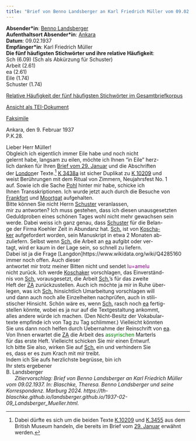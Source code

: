 ```yaml
---
title: "Brief von Benno Landsberger an Karl Friedrich Müller vom 09.02.1937"
---
```


**Absender\*in**: [Benno Landsberger](http://www.wikidata.org/entity/Q67592)   
**Aufenthaltsort Absender\*in**: [Ankara](https://www.geonames.org/323786/ankara.html)  
**Datum**: 09.02.1937   
**Empfänger\*in**: Karl Friedrich Müller  
**Die fünf häufigsten Stichwörter und ihre relative Häufigkeit**:  
Sch (6.09)  (Sch als Abkürzung für Schuster)  
Arbeit (2.61)  
ea (2.61)  
Eile (1.74)  
Schuster (1.74)  

[Relative Häufigkeit der fünf häufigsten Stichwörter im Gesamtbriefkorpus](1937-02-09_Landsberger_Mueller_wordfrequency.qmd){target="_blank"}   
 
[Ansicht als TEI-Dokument](files/letters/tei/1937-02-09_Landsberger_Mueller.xml){target="_blank"}    

[Faksimile](files/letters/pdf/1937-02-09_Landsberger_Mueller.pdf){target="_blank"}  


Ankara, den 9. Februar 1937  
P.K.28.  
  
Lieber Herr Müller! <br/>
Obgleich ich eigentlich immer Eile habe und noch nicht<br/> 
gelernt habe, langsam zu eilen, möchte ich Ihnen "in Eile" herz-<br/>
lich danken für Ihren [Brief vom 29. Januar](1937-01-29_Mueller_Landsberger.qmd) und die Abschriften<br/>
der [London](https://www.geonames.org/2643743/london.html)er Texte.^[Dabei dürfte es sich um die beiden Texte [K.10209](https://cdli.ucla.edu/P398551) und [K.3455](https://cdli.ucla.edu/P395027) aus dem British Museum handeln, die bereits im Brief vom [29. Januar](1937-01-29_Mueller_Landsberger.qmd) erwähnt werden.] [K 3438a](https://cdli.ucla.edu/P395012) ist sicher Duplikat zu [K 10209](https://cdli.ucla.edu/P398551) und<br/> 
weist Berührungen mit dem Ritual von Zimmern, Neujahrsfest No. 1<br/> 
auf. Sowie ich die Sache [Pohl](https://www.wikidata.org/wiki/Q110089412) hinter mir habe, schicke ich<br/> 
Ihnen Transskriptionen. Ich wurde jetzt auch durch die Besuche von<br/> 
[Frankfort](http://www.wikidata.org/entity/Q958310) und [Moortgat](http://www.wikidata.org/entity/Q124897) aufgehalten.<br/>
Bitte können Sie nicht Herrn [Schuster](https://www.wikidata.org/wiki/Q15449583) veranlassen,<br/> 
mir zu antworten? Ich muss gestehen, dass ich diesen unausgesetzten<br/> 
Geduldproben eines schönen Tages wohl nicht mehr gewachsen sein<br/> 
werde. Dabei weiss ich ganz genau, dass [Schuster](https://www.wikidata.org/wiki/Q15449583) für die Belan-<br/>
ge der Firma Koehler Zeit in Abundanz hat. [Sch.](https://www.wikidata.org/wiki/Q15449583) ist von [Koscha-<br/>
ker](https://www.wikidata.org/wiki/Q114526) aufgefordert worden, sein Manuskript in etwa 2 Monaten ab-<br/>
zuliefern. Selbst wenn [Sch.](https://www.wikidata.org/wiki/Q15449583) die Arbeit an [ea](https://d-nb.info/740736582) aufgibt oder ver-<br/>
tagt, wird er kaum in der Lage sein, so schnell zu liefern.<br/> 
Dabei ist ja die Frage [Langdon]https://www.wikidata.org/wiki/Q4285160 immer noch offen. Auch dieser<br/> 
antwortet mir trotz meiner Bitten nicht und sendet <span style="color:purple;">lu=amelu</span><br/>
nicht zurück. Ich werde [Koschaker](https://www.wikidata.org/wiki/Q114526) vorschlagen, das Einverständ-<br/>
nis von [Sch.](https://www.wikidata.org/wiki/Q15449583) vorausgesetzt, die Arbeit [Sch.](https://www.wikidata.org/wiki/Q15449583)'s für das zweite<br/> 
Heft der [ZA](https://d-nb.info/01262635X) zurückzustellen. Auch ich möchte ja mir in Ruhe über-<br/>
legen, was ich [Sch.](https://www.wikidata.org/wiki/Q15449583) hinsichtlich Umarbeitung vorschlagen will<br/> 
und dann auch noch alle Einzelheiten nachprüfen, auch in stili-<br/>
stischer Hinsicht. Schön wäre es, wenn [Sch.](https://www.wikidata.org/wiki/Q15449583) rasch noch [ea](https://d-nb.info/740736582) fertig-<br/>
stellen könnte, wobei es ja nur auf die Textgestaltung ankommt,<br/> 
alles andere würde ich machen. (Den Nicht-Besitz der Vokabular-<br/>
texte empfinde ich von Tag zu Tag schlimmer.) Vielleicht könnten<br/> 
Sie uns dann noch helfen durch Uebernahme der Reinschrift von [ea](https://d-nb.info/740736582).<br/> 
Von Ihnen erwartet die [ZA](https://d-nb.info/01262635X) die Arbeit des <span style="color:green;">assyrischen</span> Marterls<br/> 
für das erste Heft. Vielleicht schicken Sie mir einen Entwurf.<br/> 
Ich bitte Sie also, wirken Sie auf [Sch.](https://www.wikidata.org/wiki/Q15449583) ein und verhindern Sie<br/> 
es, dass er es zum Krach mit mir treibt.<br/>
Indem ich Sie aufs herzlichste begrüsse, bin ich<br/>
Ihr stets ergebener<br/>
B. Landsberger<br/>
&nbsp;
&nbsp;
&nbsp;
*Zitiervorschlag: Brief von Benno Landsberger an Karl Friedrich Müller vom 09.02.1937. In: Blaschke, Theresa. Benno Landsberger und seine Korrespondenz. Marburg 2024. https://th-blaschke.github.io/landsberger.github.io/1937-02-09_Landsberger_Mueller.html.*